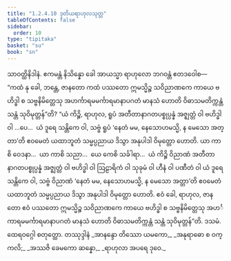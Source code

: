 ```yaml
---
title: "1.2.4.10 ဒုတိယရာဟုလသုတ္တ"
tableOfContents: false
sidebar:
  order: 10
type: "tipitaka"
basket: "su"
book: "sn"
---
```



<DynamicBreadcrumb />

<Division number="92" book="sn" e="ch" v="18" p="295">

<Paragraph number="573" book="sn">
သာဝတ္ထိနိဒါနံ. ဧကမန္တံ နိသိန္နော ခေါ အာယသ္မာ ရာဟုလော ဘဂဝန္တံ ဧတဒဝေါစ—  “ကထံ နု ခေါ, ဘန္တေ, ဇာနတော ကထံ ပဿတော ဣမသ္မိဉ္စ သဝိညာဏကေ ကာယေ ဗဟိဒ္ဓါ စ သဗ္ဗနိမိတ္တေသု အဟင်္ကာရမမင်္ကာရမာနာပဂတံ မာနသံ ဟောတိ ဝိဓာသမတိက္ကန္တံ သန္တံ သုဝိမုတ္တန်”တိ?
</Paragraph>

<Paragraph number="574" book="sn">
“ယံ ကိဉ္စိ, ရာဟုလ, ရူပံ အတီတာနာဂတပစ္စုပ္ပန္နံ အဇ္ဈတ္တံ ဝါ ဗဟိဒ္ဓါ ဝါ …ပေ…  ယံ ဒူရေ သန္တိကေ ဝါ, သဗ္ဗံ ရူပံ ‘နေတံ မမ, နေသောဟမသ္မိ, န မေသော အတ္တာ’တိ ဧဝမေတံ ယထာဘူတံ သမ္မပ္ပညာယ ဒိသွာ အနုပါဒါ ဝိမုတ္တော ဟောတိ. ယာ ကာစိ ဝေဒနာ…  ယာ ကာစိ သညာ…  ယေ ကေစိ သင်္ခါရာ…  ယံ ကိဉ္စိ ဝိညာဏံ အတီတာနာဂတပစ္စုပ္ပန္နံ အဇ္ဈတ္တံ ဝါ ဗဟိဒ္ဓါ ဝါ ဩဠာရိကံ ဝါ သုခုမံ ဝါ ဟီနံ ဝါ ပဏီတံ ဝါ ယံ ဒူရေ သန္တိကေ ဝါ, သဗ္ဗံ ဝိညာဏံ ‘နေတံ မမ, နေသောဟမသ္မိ, န မေသော အတ္တာ’တိ ဧဝမေတံ ယထာဘူတံ သမ္မပ္ပညာယ ဒိသွာ အနုပါဒါ ဝိမုတ္တော ဟောတိ. ဧဝံ ခေါ, ရာဟုလ, ဇာနတော ဧဝံ ပဿတော ဣမသ္မိဉ္စ သဝိညာဏကေ ကာယေ ဗဟိဒ္ဓါ စ သဗ္ဗနိမိတ္တေသု အဟင်္ကာရမမင်္ကာရမာနာပဂတံ မာနသံ ဟောတိ ဝိဓာသမတိက္ကန္တံ သန္တံ သုဝိမုတ္တန်”တိ.

</Paragraph>
</Division>

<Paragraph number="575" type="center" book="sn">
ဒသမံ.



</Paragraph>

<Paragraph number="576" type="center" book="sn">
ထေရဝဂ္ဂေါ စတုတ္ထော.



</Paragraph>

<Paragraph number="577" type="center" book="sn">
တဿုဒ္ဒါနံ


</Paragraph>

<Paragraph number="578" type="verses" book="sn">
_အာနန္ဒော တိဿော ယမကော,_  
_အနုရာဓော စ ဝက္ကလိ;_  
_အဿဇိ ခေမကော ဆန္နော,_  
_ရာဟုလာ အပရေ ဒုဝေ._
</Paragraph>